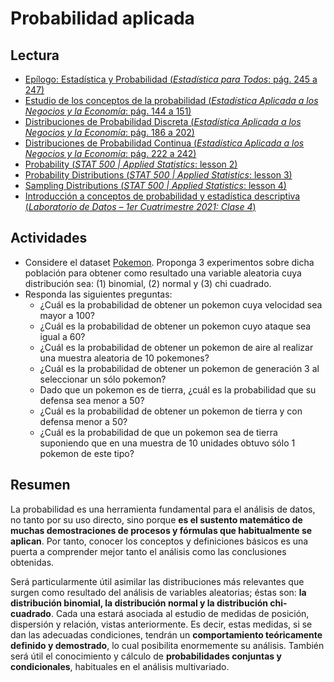 # Probabilidad aplicada

## Lectura

- [Epílogo: Estadística y Probabilidad (_Estadística para Todos_: pág. 245 a 247)](https://drive.google.com/file/d/1oe0BDy9U1l-H54Ry_mkVC5hxGE-Z5rGm/view?usp=share_link)
- [Estudio de los conceptos de la probabilidad (_Estadística Aplicada a los Negocios y la Economía_: pág. 144 a 151)](https://drive.google.com/file/d/1FX-LDq_MY3dD6UkhpktQVN6iDgNKug0N/view?usp=share_link)
- [Distribuciones de Probabilidad Discreta (_Estadística Aplicada a los Negocios y la Economía_: pág. 186 a 202)](https://drive.google.com/file/d/1FX-LDq_MY3dD6UkhpktQVN6iDgNKug0N/view?usp=share_link)
- [Distribuciones de Probabilidad Continua (_Estadística Aplicada a los Negocios y la Economía_: pág. 222 a 242)](https://drive.google.com/file/d/1FX-LDq_MY3dD6UkhpktQVN6iDgNKug0N/view?usp=share_link)
- [Probability (_STAT 500 | Applied Statistics_: lesson 2)](https://online.stat.psu.edu/stat500/lesson/2)
- [Probability Distributions (_STAT 500 | Applied Statistics_: lesson 3)](https://online.stat.psu.edu/stat500/lesson/3)
- [Sampling Distributions (_STAT 500 | Applied Statistics_: lesson 4)](https://online.stat.psu.edu/stat500/lesson/4)
- [Introducción a conceptos de probabilidad y estadística descriptiva (_Laboratorio de Datos – 1er Cuatrimestre 2021: Clase 4_)](http://materias.df.uba.ar/lda2021c1/171-2/)
    
## Actividades 

- Considere el dataset [Pokemon](https://drive.google.com/drive/folders/1Lprg5DfAXRnUcmYi5TdzfpKIzQ49ITuq?usp=share_link). Proponga 3 experimentos sobre dicha población para obtener como resultado una variable aleatoria cuya distribución sea: (1) binomial, (2) normal y (3) chi cuadrado.
- Responda las siguientes preguntas:
    - ¿Cuál es la probabilidad de obtener un pokemon cuya velocidad sea mayor a 100?
    - ¿Cuál es la probabilidad de obtener un pokemon cuyo ataque sea igual a 60?
    - ¿Cuál es la probabilidad de obtener un pokemon de aire al realizar una muestra aleatoria de 10 pokemones?
    - ¿Cuál es la probabilidad de obtener un pokemon de generación 3 al seleccionar un sólo pokemon?
    - Dado que un pokemon es de tierra, ¿cuál es la probabilidad que su defensa sea menor a 50?
    - ¿Cuál es la probabilidad de obtener un pokemon de tierra y con defensa menor a 50?
    - ¿Cuál es la probabilidad de que un pokemon sea de tierra suponiendo que en una muestra de 10 unidades obtuvo sólo 1 pokemon de este tipo? 
    
## Resumen

La probabilidad es una herramienta fundamental para el análisis de datos, no tanto por su uso directo, sino porque **es el sustento matemático de muchas demostraciones de procesos y fórmulas que habitualmente se aplican**. Por tanto, conocer los conceptos y definiciones básicos es una puerta a comprender mejor tanto el análisis como las conclusiones obtenidas.

Será particularmente útil asimilar las distribuciones más relevantes que surgen como resultado del análisis de variables aleatorias; éstas son: **la distribución binomial, la distribución normal y la distribución chi-cuadrado**. Cada una estará asociada al estudio de medidas de posición, dispersión y relación, vistas anteriormente. Es decir, estas medidas, si se dan las adecuadas condiciones, tendrán un **comportamiento teóricamente definido y demostrado**, lo cual posibilita enormemente su análisis. También será útil el conocimiento y cálculo de **probabilidades conjuntas y condicionales**, habituales en el análisis multivariado.